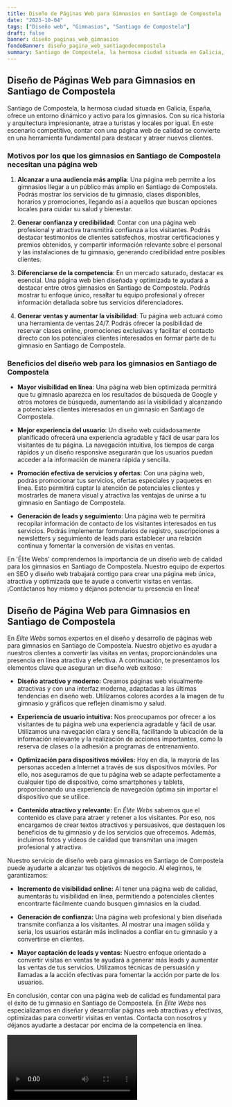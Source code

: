 ```yaml
---
title: Diseño de Páginas Web para Gimnasios en Santiago de Compostela
date: "2023-10-04"
tags: ["Diseño web", "Gimnasios", "Santiago de Compostela"]
draft: false
banner: diseño_paginas_web_gimnasios
fondoBanner: diseño_pagina_web_santiagodecompostela
summary: Santiago de Compostela, la hermosa ciudad situada en Galicia, España, ofrece un entorno dinámico y activo para los gimnasios. Con su rica historia y arquitectura impresionante, atrae a turistas y locales por igual. En este escenario competitivo, contar con una página web de calidad se convierte en una herramienta fundamental para destacar y atraer nuevos clientes.
---
```



## Diseño de Páginas Web para Gimnasios en Santiago de Compostela

Santiago de Compostela, la hermosa ciudad situada en Galicia, España, ofrece un entorno dinámico y activo para los gimnasios. Con su rica historia y arquitectura impresionante, atrae a turistas y locales por igual. En este escenario competitivo, contar con una página web de calidad se convierte en una herramienta fundamental para destacar y atraer nuevos clientes.

### Motivos por los que los gimnasios en Santiago de Compostela necesitan una página web

1. **Alcanzar a una audiencia más amplia**: Una página web permite a los gimnasios llegar a un público más amplio en Santiago de Compostela. Podrás mostrar los servicios de tu gimnasio, clases disponibles, horarios y promociones, llegando así a aquellos que buscan opciones locales para cuidar su salud y bienestar.

2. **Generar confianza y credibilidad**: Contar con una página web profesional y atractiva transmitirá confianza a los visitantes. Podrás destacar testimonios de clientes satisfechos, mostrar certificaciones y premios obtenidos, y compartir información relevante sobre el personal y las instalaciones de tu gimnasio, generando credibilidad entre posibles clientes.

3. **Diferenciarse de la competencia**: En un mercado saturado, destacar es esencial. Una página web bien diseñada y optimizada te ayudará a destacar entre otros gimnasios en Santiago de Compostela. Podrás mostrar tu enfoque único, resaltar tu equipo profesional y ofrecer información detallada sobre tus servicios diferenciadores.

4. **Generar ventas y aumentar la visibilidad**: Tu página web actuará como una herramienta de ventas 24/7. Podrás ofrecer la posibilidad de reservar clases online, promociones exclusivas y facilitar el contacto directo con los potenciales clientes interesados en formar parte de tu gimnasio en Santiago de Compostela.

### Beneficios del diseño web para los gimnasios en Santiago de Compostela

- **Mayor visibilidad en línea**: Una página web bien optimizada permitirá que tu gimnasio aparezca en los resultados de búsqueda de Google y otros motores de búsqueda, aumentando así la visibilidad y alcanzando a potenciales clientes interesados en un gimnasio en Santiago de Compostela.

- **Mejor experiencia del usuario**: Un diseño web cuidadosamente planificado ofrecerá una experiencia agradable y fácil de usar para los visitantes de tu página. La navegación intuitiva, los tiempos de carga rápidos y un diseño responsive asegurarán que los usuarios puedan acceder a la información de manera rápida y sencilla.

- **Promoción efectiva de servicios y ofertas**: Con una página web, podrás promocionar tus servicios, ofertas especiales y paquetes en línea. Esto permitirá captar la atención de potenciales clientes y mostrarles de manera visual y atractiva las ventajas de unirse a tu gimnasio en Santiago de Compostela.

- **Generación de leads y seguimiento**: Una página web te permitirá recopilar información de contacto de los visitantes interesados en tus servicios. Podrás implementar formularios de registro, suscripciones a newsletters y seguimiento de leads para establecer una relación continua y fomentar la conversión de visitas en ventas.

En 'Élite Webs' comprendemos la importancia de un diseño web de calidad para los gimnasios en Santiago de Compostela. Nuestro equipo de expertos en SEO y diseño web trabajará contigo para crear una página web única, atractiva y optimizada que te ayude a convertir visitas en ventas. ¡Contáctanos hoy mismo y déjanos potenciar tu presencia en línea!

<GifSeo />

<Cta />

## Diseño de Página Web para Gimnasios en Santiago de Compostela

En _Élite Webs_ somos expertos en el diseño y desarrollo de páginas web para gimnasios en Santiago de Compostela. Nuestro objetivo es ayudar a nuestros clientes a convertir las visitas en ventas, proporcionándoles una presencia en línea atractiva y efectiva. A continuación, te presentamos los elementos clave que aseguran un diseño web exitoso:

- **Diseño atractivo y moderno:** Creamos páginas web visualmente atractivas y con una interfaz moderna, adaptadas a las últimas tendencias en diseño web. Utilizamos colores acordes a la imagen de tu gimnasio y gráficos que reflejen dinamismo y salud.

- **Experiencia de usuario intuitiva:** Nos preocupamos por ofrecer a los visitantes de tu página web una experiencia agradable y fácil de usar. Utilizamos una navegación clara y sencilla, facilitando la ubicación de la información relevante y la realización de acciones importantes, como la reserva de clases o la adhesión a programas de entrenamiento.

- **Optimización para dispositivos móviles:** Hoy en día, la mayoría de las personas acceden a Internet a través de sus dispositivos móviles. Por ello, nos aseguramos de que tu página web se adapte perfectamente a cualquier tipo de dispositivo, como smartphones y tablets, proporcionando una experiencia de navegación óptima sin importar el dispositivo que se utilice.

- **Contenido atractivo y relevante:** En _Élite Webs_ sabemos que el contenido es clave para atraer y retener a los visitantes. Por eso, nos encargamos de crear textos atractivos y persuasivos, que destaquen los beneficios de tu gimnasio y de los servicios que ofrecemos. Además, incluimos fotos y videos de calidad que transmitan una imagen profesional y atractiva.

Nuestro servicio de diseño web para gimnasios en Santiago de Compostela puede ayudarte a alcanzar tus objetivos de negocio. Al elegirnos, te garantizamos:

- **Incremento de visibilidad online:** Al tener una página web de calidad, aumentarás tu visibilidad en línea, permitiendo a potenciales clientes encontrarte fácilmente cuando busquen gimnasios en la ciudad.

- **Generación de confianza:** Una página web profesional y bien diseñada transmite confianza a los visitantes. Al mostrar una imagen sólida y seria, los usuarios estarán más inclinados a confiar en tu gimnasio y a convertirse en clientes.

- **Mayor captación de leads y ventas:** Nuestro enfoque orientado a convertir visitas en ventas te ayudará a generar más leads y aumentar las ventas de tus servicios. Utilizamos técnicas de persuasión y llamadas a la acción efectivas para fomentar la acción por parte de los usuarios.

En conclusión, contar con una página web de calidad es fundamental para el éxito de tu gimnasio en Santiago de Compostela. En _Élite Webs_ nos especializamos en diseñar y desarrollar páginas web atractivas y efectivas, optimizadas para convertir visitas en ventas. Contacta con nosotros y déjanos ayudarte a destacar por encima de la competencia en línea.

<Video />

<CtaBot job="Gimnasios" city="Santiago de Compostela" />

<Gmaps query="Santiago de Compostela+españa+maps" />
